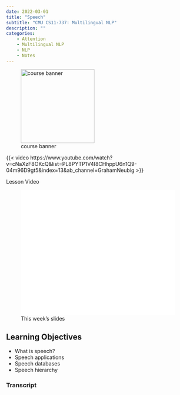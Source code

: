 ```yaml
---
date: 2022-03-01
title: "Speech"
subtitle: "CMU CS11-737: Multilingual NLP"
description: ""
categories: 
    - Attention
    - Multilingual NLP
    - NLP
    - Notes
---
```


![course banner](/images/tiling.png){.column-margin .nolightbox width="200px"}

::: {#vid-01 .column-margin}
{{< video https://www.youtube.com/watch?v=cNaXzF8OKcQ&list=PL8PYTP1V4I8CHhppU6n1Q9-04m96D9gt5&index=13&ab_channel=GrahamNeubig >}}

Lesson Video
:::

::: {#sup-slide-deck .column-margin group="slides"}
![This week's slides](slides.pdf){width="420px" height="340px" style="@page {size: 16in 9in;  margin: 0;}" group="slides"}
:::

::: {.callout-note}
## Learning Objectives  {.unnumbered}

- What is speech?
- Speech applications
- Speech databases
- Speech hierarchy
:::


::: {.callout-note collapse="true"}
### Transcript {.unnumbered}
<!-- Transcript here is machine generated no punctuation and I eddited it a but but it needs more work and I dont see the benefits unless I can run it through some tool. -->

:::